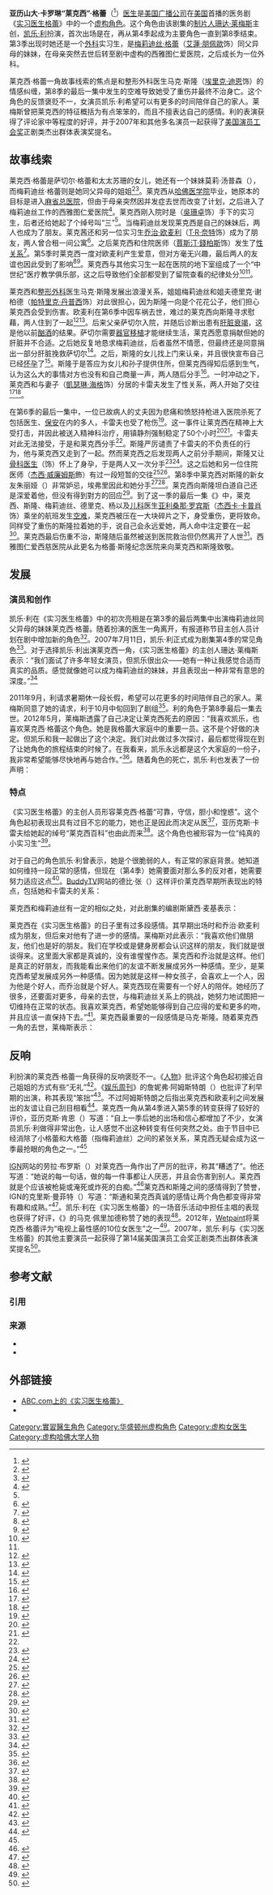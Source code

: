 {{noteTA
|G1=Show
|1=zh-hans:实习医生格蕾;zh-hk:醫人當自強;zh-tw:實習醫生;
|2=zh-hans:格瑞斯医院;zh-hk:救恩醫院;zh-tw:恩典醫院;
|3=zh-hans:格蕾醫生; zh-tw:格蕾醫生; zh-hk:紀醫生;
|4=zh-hans:克瑞斯蒂娜;zh-hk:天娜;zh-tw:克莉絲汀娜;
|5=zh-hans:戴瑞克;zh-hk:戴歷;zh-tw:德瑞克;
}}
{{Infobox character
| name             = 莱克西·格蕾<br />{{lang|en|Lexie Grey}}
| series           = [[实习医生格蕾|实习医生格蕾]]
| image            = [[File:Dr_Lexie_Grey.jpg|220px]]
| caption          = 《实习医生格蕾》第6季的宣传照片，凯乐·利扮演莱克西·格蕾医生
| portrayer        = [[凯乐·利|凯乐·利]]
| creator          = [[珊达·莱梅斯|珊达·莱梅斯]]
| first            = 2007年5月10日，第3季第24集《测试1-2-3》<br/>（常见角色）<br/>2007年9月27日，第4季第1集《事情有变》<br/>（主要角色）
| last             = 2012年5月17日，第8季第24集《{{link-en|航班 (实习医生格蕾)|Flight (Grey's Anatomy)|航班}}》
| occupation       = 西雅图仁爱西慈医院[[外科学|外科]]住院医师
| title            = [[医学士|M.D.]]
| alias            = <!--Lexie is NOT an alias-->
| fullname         = 亚历山大·卡罗琳·格蕾（{{lang|en|Alexandra Caroline Grey}}）
| nickname         = 莱克西百科（{{lang|en|Lexipedia}}）<ref>{{cite episode|title=Here Comes the Flood |series=''Grey's Anatomy'' |network=American Broadcasting Company |airdate=2008-10-09 |season=5 |number=3}}</ref><br />三（{{lang|en|Three}}）<ref name="S4E1"/><br />小格蕾（{{lang|en|Little Grey}}）<ref name="S5E8">{{cite episode|title=These Ties That Bind |series=''Grey's Anatomy'' |network=American Broadcasting Company |airdate=2008-11-13 |season=5 |number=8}}</ref><ref>{{cite episode|title=Wish You Were Here |series=''Grey's Anatomy'' |network=American Broadcasting Company |airdate=2009-01-08 |season=5 |number=11}}</ref><br />莱克斯（{{lang|en|Lex}}）
| significantother = {{link-en|马克·斯隆 (实习医生格蕾)|Mark Sloan (Grey's Anatomy)|马克·斯隆}}（逝世）<br />{{link-en|亚历克斯·卡雷夫|Alex Karev}}<br />{{link-en|杰克逊·埃弗里|Jackson Avery}}
| family           = 萨切尔·格蕾（{{lang|en|Thatcher Grey}}，父亲）<br>苏珊·格蕾（{{lang|en|Susan Grey}}，母亲）<br>[[梅莉迪丝·格蕾|梅莉迪丝·格蕾]]（同父异母的姐姐）<br>莫莉·汤普森（{{lang|en|Molly Thompson}}，妹妹）<br>佐拉·谢柏德（{{lang|en|Zola Shepherd}}，领养的侄女）<br>贝利·谢柏德（{{lang|en|Bailey Shepherd}}，外甥）<br>劳拉·汤普森（{{lang|en|Laura Thompson}}，侄女）
}}

'''亚历山大·卡罗琳“莱克西”·格蕾'''（{{lang-en|Alexandra Caroline "Lexie" Grey}}<ref>{{cite web|title='Grey's Anatomy' boss Shonda Rhimes writes Mark Sloan obituary: 'I like to believe that Mark is with Lexie somewhere' -- EXCLUSIVE |url=http://insidetv.ew.com/2012/10/04/greys-anatomy-mark-sloan-obituary/ |work=Entertainment Weekly |publisher=Time Inc |accessdate=2013-07-26 |date=2012-10-04 |archiveurl=https://web.archive.org/web/20130517233704/http://insidetv.ew.com/2012/10/04/greys-anatomy-mark-sloan-obituary/ |archivedate=2013-05-17 |deadurl=no }}</ref>）[[医生|医生]]是[[美国广播公司|美国广播公司]]在[[美国|美国]]首播的医务剧《[[实习医生格蕾|实习医生格蕾]]》中的一个[[虚构角色|虚构角色]]。这个角色由该剧集的[[制片人|制片人]][[珊达·莱梅斯|珊达·莱梅斯]]主创，[[凯乐·利|凯乐·利]]扮演，首次出场是在{{link-en|实习医生格蕾 (第3季)|Grey's Anatomy (season 3)|第3季}}，再从第4季起成为主要角色一直到第8季结束。第3季出现时她还是一个[[外科学|外科]]实习生，是[[梅莉迪丝·格蕾|梅莉迪丝·格蕾]]（[[艾蓮·朋佩歐|艾蓮·朋佩歐]]饰）同父异母的妹妹，在母亲突然去世后转至剧中虚构的西雅图仁爱医院，之后成长为一位外科{{link-en|住院医师|Residency (medicine)}}。

莱克西·格蕾一角故事线索的焦点是和整形外科医生马克·斯隆（[[埃里克·迪恩|埃里克·迪恩]]饰）的情感纠缠，第8季的最后一集中发生的空难导致她受了重伤并最终不治身亡。这个角色的反馈褒贬不一，女演员凯乐·利希望可以有更多的时间陪伴自己的家人。莱梅斯曾把莱克西的特征概括为有点笨笨的，而且不擅表达自己的感情。利的表演获得了评论家中等程度的好评，并于2007年和其他多名演员一起获得了[[美国演员工会奖|美国演员工会奖]]正剧类杰出群体表演奖提名。

==故事线索==
莱克西·格蕾是萨切尔·格蕾和太太苏珊的女儿，她还有一个妹妹莫莉·汤普森（{{lang|en|Molly Thompson}}），而梅莉迪丝·格蕾则是她同父异母的姐姐<ref>{{cite episode|title=Sympathy for the Devil |series=''Grey's Anatomy'' |network=[[美国广播公司|American Broadcasting Company]] |airdate=2009-01-15 |season=5 |number=12}}</ref><ref>{{cite episode|title=I Always Feel Like Somebody's Watchin' Me |series=''Grey's Anatomy'' |network=American Broadcasting Company |airdate=2009-10-01 |season=6 |number=3}}</ref>。莱克西从[[哈佛医学院|哈佛医学院]]毕业，她原本的目标是进入[[麻省总医院|麻省总医院]]，但由于母亲突然因并发症去世而改变了计划，之后进入了梅莉迪丝工作的西雅图仁爱医院<ref name="S4E1">{{cite episode|title=A Change Is Gonna Come |series=''Grey's Anatomy'' |network=American Broadcasting Company |airdate=2007-09-27 |season=4 |number=1}}</ref>。莱克西刚入院时是{{link-en|克莉丝汀娜·杨|Cristina Yang}}（[[吳珊卓|吳珊卓]]饰）手下的实习生，后者还给她起了个绰号叫“三”<ref name="S4E1"/>。当梅莉迪丝发现莱克西是自己的妹妹后，两人也成为了朋友。莱克茜还和另一位实习生[[乔治·欧麦利|乔治·欧麦利]]（[[T·R·奈特|T·R·奈特]]饰）成为了朋友，两人曾合租一间公寓<ref>{{cite episode|title=Where the Wild Things Are |series=''Grey's Anatomy'' |network=American Broadcasting Company |airdate=2008-04-24 |season=4 |number=12}}</ref>。之后莱克西和住院医师{{link-en|亚历克斯·卡雷夫|Alex Karev}}（[[賈斯汀·錢柏斯|賈斯汀·錢柏斯]]饰）发生了[[性关系|性关系]]<ref>{{cite episode|title=Kung Fu Fighting |series=''Grey's Anatomy'' |network=American Broadcasting Company |airdate=2007-11-11 |season=4 |number=6}}</ref>。第5季时莱克西一度对欧麦利产生爱意，但对方毫无兴趣，最后两人的友谊也因此受到了影响<ref>{{cite episode|title=There's No 'I' in Team |series=''Grey's Anatomy'' |network=American Broadcasting Company |airdate=2008-10-23 |season=5 |number=5}}</ref><ref>{{cite episode|title=Life During Wartime |series=''Grey's Anatomy'' |network=American Broadcasting Company |airdate=2008-10-30 |season=5 |number=6}}</ref>。莱克西与其他实习生一起在医院的地下室组成了一个“中世纪”医疗教学俱乐部，这之后导致他们全部都受到了留院查看的纪律处分<ref>{{cite episode|title=Rise Up |series=''Grey's Anatomy'' |network=American Broadcasting Company |airdate=2008-11-06 |season=5 |number=7}}</ref><ref name="S5E8"/>。

莱克西和[[整形|整形外科]]医生马克·斯隆发展出浪漫关系，姐姐梅莉迪丝和姐夫德里克·谢柏德（[[帕特里克·丹普西|帕特里克·丹普西]]饰）对此很担心，因为斯隆一向是个花花公子，他们担心莱克西会受到伤害。欧麦利在第6季中因车祸去世，难过的莱克西向斯隆寻求慰藉，两人住到了一起<ref>{{cite episode|title=Good Mourning |series=''Grey's Anatomy'' |network=American Broadcasting Company |airdate=2009-09-24 |season=6 |number=1}}</ref><ref>{{cite episode|title=Goodbye |series=''Grey's Anatomy'' |network=American Broadcasting Company |airdate=2009-09-24 |season=6 |number=2}}</ref>。后来父亲萨切尔入院，并随后诊断出患有[[肝脏衰竭|肝脏衰竭]]，这是他以前[[酗酒|酗酒]]的结果。萨切尔需要[[器官移植|器官移植]]才能继续生活，莱克西愿意捐献但她的肝脏并不合适。之后她反复地恳求梅莉迪丝，后者虽然不情愿，但最终还是同意捐出一部分肝脏挽救萨切尔<ref>{{cite episode|title=Tainted Obligation |series=''Grey's Anatomy'' |network=American Broadcasting Company |airdate=2009-10-08 |season=6 |number=4}}</ref>。之后，斯隆的女儿找上门来认亲，并且很快宣布自己已经[[怀孕|怀孕]]了<ref>{{cite episode|title=Holidaze |series=''Grey's Anatomy'' |network=American Broadcasting Company |airdate=2009-11-09 |season=6 |number=10}}</ref>。斯隆于是答应为女儿和孙子提供住所，但莱克西得知后感到生气，认为这么大的事情对方也没有和自己商量一声，两人随后分手<ref>{{cite episode|title=Blink |series=''Grey's Anatomy'' |network=American Broadcasting Company |airdate=2010-01-14 |season=6 |number=11}}</ref>。一时冲动之下，莱克西和与妻子{{link-en|伊兹·史蒂文斯|Izzie Stevens}}（[[凱瑟琳·海格|凱瑟琳·海格]]饰）分居的卡雷夫发生了性关系，两人开始了交往<ref>{{cite episode|title=I Like You So Much Better When You're Naked |series=''Grey's Anatomy'' |network=American Broadcasting Company |airdate=2010-01-21 |season=6 |number=12}}</ref><ref>{{cite episode|title=State of Love and Trust |series=''Grey's Anatomy'' |network=American Broadcasting Company |airdate=2010-02-04 |season=6 |number=13}}</ref>。

在第6季的最后一集中，一位已故病人的丈夫因为悲痛和愤怒持枪进入医院杀死了包括医生、[[保安|保安]]在内的多人，卡雷夫也受了枪伤<ref>{{cite episode|title=Sanctuary |series=''Grey's Anatomy'' |network=American Broadcasting Company |airdate=2010-05-20 |season=6 |number=23}}</ref>。这一事件让莱克西在精神上大受打击，并因此被送入精神科治疗，用镇静剂强制稳定了50个小时<ref name="S7E1">{{cite episode|title=With You I'm Born Again |series=''Grey's Anatomy'' |network=American Broadcasting Company |airdate=2010-09-23 |season=7 |number=1}}</ref><ref>{{cite episode|title=Can't Fight Biology |series=''Grey's Anatomy'' |network=American Broadcasting Company |airdate=2010-10-14 |season=7 |number=4}}</ref>。卡雷夫对此无法接受，于是和莱克西分手<ref name="S7E1"/>。斯隆严厉谴责了卡雷夫的不负责任的行为，他与莱克西又走到了一起。然而莱克西之后发现两人之前分手期间，斯隆又让[[骨科手术|骨科医生]]{{link-en|凯莉·托瑞斯|Callie Torres}}（{{link-en|莎拉·拉米尔兹|Sara Ramirez}}饰）怀上了身孕，于是两人又一次分手<ref>{{cite episode|title=Start Me Up |series=''Grey's Anatomy'' |network=American Broadcasting Company |airdate=2011-01-13 |season=7 |number=12}}</ref><ref>{{cite episode|title=Don't Deceive Me (Please Don't Go) |series=''Grey's Anatomy'' |network=American Broadcasting Company |airdate=2012-02-03 |season=7 |number=13}}</ref>。这之后她和另一位住院医师{{link-en|杰克逊·埃弗里|Jackson Avery}}（[[杰西·威廉姆斯|杰西·威廉姆斯]]飾）有过一段短暂的交往<ref>{{cite episode|title=Golden Hour |series=''Grey's Anatomy'' |network=American Broadcasting Company |airdate=2012-02-17 |season=7 |number=15}}</ref><ref>{{cite episode|title=Not Responsible |series=''Grey's Anatomy'' |network=American Broadcasting Company |airdate=2012-02-24 |season=7 |number=16}}</ref>。第8季中莱克西对斯隆的新女友朱丽娅（{{lang|en|Julia}}）非常妒忌，埃弗里因此和她分手<ref>{{cite episode|title=Put Me In, Coach |series=''Grey's Anatomy'' |network=American Broadcasting Company |airdate=2011-10-27 |season=8 |number=7}}</ref><ref>{{cite episode|title=Heart-Shaped Box |series=''Grey's Anatomy'' |network=American Broadcasting Company |airdate=2011-11-03 |season=8 |number=8}}</ref>。莱克西向斯隆坦白道自己还是深爱着他，但没有得到對方的回应<ref>{{cite episode|title=Let the Bad Times Roll |series=''Grey's Anatomy'' |network=American Broadcasting Company |airdate=2012-05-03 |season=8 |number=22}}</ref>。到了这一季的最后一集《{{link-en|航班 (实习医生格蕾)|Flight (Grey's Anatomy)|航班}}》中，莱克西、斯隆、梅莉迪丝、德里克、杨以及[[儿科|儿科]]医生[[亚利桑那·罗宾斯|亚利桑那·罗宾斯]]（[[杰西卡·卡普肖|杰西卡·卡普肖]]饰）乘坐的航班发生[[空难|空难]]，莱克西被压在一大块碎片之下，身受重伤，{{link-en|胸腔积血|hemothorax}}更将致命。同样受了重伤的斯隆拉着她的手，说自己会永远爱她，两人命中注定要在一起<ref>{{cite episode|title=Flight |series=''Grey's Anatomy'' |network=American Broadcasting Company |airdate=2012-05-17 |season=8 |number=24}}</ref>。莱克西最后伤重不治，斯隆随后虽然被送到医院救治但仍然离开了人世<ref>{{cite episode|title=Going, Going, Gone |series=''Grey's Anatomy'' |network=American Broadcasting Company |airdate=2012-09-27 |season=9 |number=1}}</ref>。西雅图仁爱西慈医院从此更名为格蕾·斯隆纪念医院来向莱克西和斯隆致敬。

==发展==

===演员和创作===
{{Quote box|width=25em|align=left|quote=“这就像是走进了别人生活的圈子一样，起初有一点令人望而生畏。但我还是拥有一段非常美好的时光。”|source=凯乐·利谈起自己刚刚进入《实习医生格蕾》的经历<ref name=VNB/>}}

凯乐·利在《实习医生格蕾》中的初次亮相是在第3季的最后两集中出演梅莉迪丝同父异母的妹妹莱克西·格蕾。随着{{link-en|艾赛亚·华盛顿|Isaiah Washington}}扮演的{{link-en|普雷斯顿·伯克|Preston Burke}}医生一角离开，有报道称节目主创人员计划在剧中增加新的角色<ref>{{cite web|title=Actors' exits leave 'Grey's' in recovery |url=http://usatoday30.usatoday.com/life/television/news/2007-06-10-greys-exits_N.htm |work=USA Today |publisher=Gannett Company |accessdate=2013-07-26 |last1=Levin |first1=Gary |last2=Strauss |first2=Gary |date=2012-06-11 |archiveurl=https://web.archive.org/web/20121020202443/http://usatoday30.usatoday.com/life/television/news/2007-06-10-greys-exits_N.htm |archivedate=2012-10-20 |deadurl=no }}</ref>。2007年7月11日，凯乐·利正式成为剧集第4季的常见角色<ref>{{cite web|last=Ingrassia |first=Lisa |title=Grey's Anatomy Welcomes New Cast Member |url=http://www.people.com/people/article/0,,20045450,00.html |work=People |publisher=Time Inc |accessdate=2013-07-26 |date=2007-07-11 |archiveurl=https://web.archive.org/web/20121103013624/http://www.people.com/people/article/0%2C%2C20045450%2C00.html |archivedate=2012-11-03 |deadurl=no }}</ref>。对于选择凯乐·利出演莱克西一角，《实习医生格蕾》的主创人珊达·莱梅斯表示：“我们面试了许多年轻女演员，但凯乐很出众——她有一种让我感觉合适而真实的品质。感觉就像她可以成为梅莉迪丝的妹妹，并且表现出一种非常有意思的深度。”<ref>{{cite web|title=Nine Things You Don't Know about Grey's Chyler Leigh |url=http://www.tvguide.com/news/grey%27s-anatomy-chyler-42038.aspx |work=TV Guide |accessdate=2013-07-26 |author=David A. Keeps |date=2007-09-27 |deadurl=yes |archiveurl=https://web.archive.org/web/20130726151647/http://www.tvguide.com/news/grey%27s-anatomy-chyler-42038.aspx |archivedate=2013-07-26 }}</ref>

2011年9月，利请求暑期休一段长假，希望可以花更多的时间陪伴自己的家人。莱梅斯同意了她的请求，利于10月中旬回到了剧组<ref name="Hiatus">{{cite web|url=http://tvline.com/2011/09/30/greys-anatomy-chyler-leigh-lexie-missing/ |title=Grey's Anatomy Mystery: Where the Heck Is Lexie? |work=TVLine |publisher=Mail.com Media |date=2011-09-30 |accessdate=2013-07-26 |author=Ausiello, Michael |archiveurl=https://web.archive.org/web/20130514162534/http://tvline.com/2011/09/30/greys-anatomy-chyler-leigh-lexie-missing/ |archivedate=2013-05-14 |deadurl=no }}</ref>。利的角色于第8季最后一集去世。2012年5月，莱梅斯透露了自己决定让莱克西死去的原因：“我喜欢凯乐，也喜欢莱克西·格蕾这个角色。她是我格蕾大家庭中的重要一员。这不是个好做的决定。但凯乐和我一起做出了这个决定。我们对此做过多次探讨，最后都觉得现在到了让她角色的旅程结束的时候了。在我看来，凯乐永远都是这个大家庭的一份子，我非常希望能够尽快地再与她合作。”<ref>{{cite web|last=Wieselman |first=Jarett |title='Grey's' Creator Defends Finale Death |url=http://theinsider.etonline.com/tv/52435_Lexi_Dies_on_Greys_Anatomy_Shonda_Rhimes_Defends_Finale/index.html |work=The Insider |publisher=CBS Studios |accessdate=2013-07-26 |date=2012-05-18 |archiveurl=https://web.archive.org/web/20120817084119/http://www.theinsider.com/tv/52435_Lexi_Dies_on_Greys_Anatomy_Shonda_Rhimes_Defends_Finale/index.html |archivedate=2012-08-17 |deadurl=yes }}</ref>。随着角色的死亡，凯乐·利也发表了一份声明：{{cquote|今年年初时，我就决定第8季将是我出演的最后一季《实习医生格蕾》。我与珊达交流并合作给莱克西的故事一个适当的了结。能够与这些优秀的演员和剧组成员连续合作5年，我深感幸运。我将永远珍视自己在《实习医生格蕾》中的体验。我想借此机会向粉丝表示感谢。你们无条件的爱和支持让过去5年对我变得非常重要。我对自己将来的旅程充满期待，而且也希望你们会继续和我在一起。<ref name=leighstatement>{{cite web|last=Mitovich |first=Matt Webb |title=Grey's Anatomy Exclusive: Chyler Leigh Breaks Her Silence About Shocking Departure |url=http://tvline.com/2012/06/01/greys-anatomy-chyler-leigh-explains-exit/ |work=TVLine |publisher=Mail.com Media |accessdate=2013-07-26 |archiveurl=https://web.archive.org/web/20130501091850/http://tvline.com/2012/06/01/greys-anatomy-chyler-leigh-explains-exit/ |archivedate=2013-05-01 |deadurl=no }}</ref>}}

===特点===
{{Quote box|width=25em|align=right|quote=“莱克西·格蕾现在来了，她会留下来。我喜欢她有那么一点笨笨的。因为我自己就有点笨笨的。我喜欢女孩子多说话。因为相信我，憋话真不容易。”|source=珊达·莱梅斯谈莱克西·格蕾的个性<ref name="RWB">{{cite web|url=http://www.greyswriters.com/2007/10/shonda-on-the-s.html |title=Shonda on the Season Premiere Episode "A Change Is Gonna Come"... |work=Grey Matter |publisher=ABC |date=2007-09-27 |accessdate=2013-07-26 |author=Rhimes, Shonda |archiveurl=https://web.archive.org/web/20130513141645/http://www.greyswriters.com/2007/10/shonda-on-the-s.html |archivedate=2013-05-13 |deadurl=yes }}</ref>}}

《实习医生格蕾》的主创人员形容莱克西·格蕾“可靠，守信，胆小和惶惑”。这个角色起初表现出具有过目不忘的能力，她也正是因此而决定从医<ref name='"LexBio"'>{{cite web|title=Lexie Grey (Chyler Leigh) Bio |url=http://abc.go.com/shows/greys-anatomy/bio/lexie-grey/94915 |work=Grey's Anatomy |publisher=ABC |accessdate=2013-07-26 |archiveurl=https://web.archive.org/web/20110605141717/http://abc.go.com/shows/greys-anatomy/bio/lexie-grey/94915 |archivedate=2011-06-05 |deadurl=yes }}</ref>，亚历克斯·卡雷夫给她起的绰号“莱克西百科”也由此而来<ref>{{cite web |title=Grey's Anatomy Rundown: Episode Three, "Here Comes the Flood" |url=http://www.buzzsugar.com/Grey-Anatomy-Recap-Season-Five-Episode-Three-Here-Comes-Flood-2338630 |work=BuzzSugar |publisher=Sugar Inc. |accessdate=2013-07-26 |date=2008-10-17 |archiveurl=https://web.archive.org/web/20100915114458/http://www.buzzsugar.com/Greys-Anatomy-Recap-Season-Five-Episode-Three-Here-Comes-Flood-2338630 |archivedate=2010-09-15 |deadurl=yes }}</ref>。这个角色也被形容为一位“纯真的小实习生”<ref name="DVD season 5">{{cite web|last=Keen |first=Alex |title=DVD Review: Grey's Anatomy: The Complete Fifth Season |url=http://www.the-trades.com/article.php?id=11383 |work=The Trades |publisher=Burlee LLC |accessdate=2013-07-26 |date=2009-09-21 |deadurl=yes |archiveurl=https://web.archive.org/web/20150210052423/http://www.the-trades.com/article.php?id=11383 |archivedate=2015-02-10 }}</ref>。

对于自己的角色凯乐·利曾表示，她是个很脆弱的人，有正常的家庭背景。她知道如何维持一段正常的感情，但现在（第4季）她需要面对那么多的反对者，她需要努力适应这点<ref name=VNB>{{cite web|last=Idato|first=Michael|title=Medical Complications|url=http://www.smh.com.au/news/tv--radio/medical-complications/2008/03/08/1204780125343.html|work=The Sydney Morning Herald|publisher=Fairfax Media|accessdate=2013-07-26|date=2008-03-10|archive-date=2016-01-31|archive-url=https://web.archive.org/web/20160131131958/http://www.smh.com.au/news/tv--radio/medical-complications/2008/03/08/1204780125343.html|dead-url=no}}</ref>。[[BuddyTV|BuddyTV]]网站的德比·张（{{lang|en| Debbie Chang}}）这样评价莱克西早期所表现出的特点，包括她和卡雷夫的关系：
{{cquote|莱克西和她同父异母的姐姐梅莉迪丝一样有严重的父亲情结，这一季中她在男友问题上也有着完美的进展。她决定自己可以只和亚历克斯做没有任何附加条件的性伴侣，可当对方的前女友跑来找他上床时，莱克西就装不下去了，没有办法再和卡雷夫继续这毫无感情的性爱关系。不过她和梅莉迪丝的关系还是有了长足的进步。<ref name="Rival">{{cite web |url=http://www.buddytv.com/articles/greys-anatomy/greys-anatomy-season-4-premier-8550.aspx |title=Grey's Anatomy: Season 4 in Review |publisher=BuddyTV |date=2008-01-28 |accessdate=2013-07-27 |author=Chang, Debbie |archiveurl=https://web.archive.org/web/20120112115234/http://www.buddytv.com/articles/greys-anatomy/greys-anatomy-season-4-premier-8550.aspx |archivedate=2012-01-12 |deadurl=yes }}</ref>}}

莱克西和梅莉迪丝有一定的相似之处，对此剧集的编剧斯黛西·麦基表示：
{{quote|“莱克西努力挣扎着要做一个坚强的自己。我不知道自己这样说会不会有点过火，这样的挣扎通常和家庭有关，但是……好吧好吧，一定和家庭有关。因为莱克西和梅莉迪丝在许多方面都有很大的不同，但在一些方面两人又非常相似：她们都希望成功，都想要坚强，想要感觉到自己很正常，她们是如此地希望人生能够完整。只是这并不容易，她们也为此挣扎。坚强并不是与生俱来的，有时候她们只能假装坚强。”|斯黛西·麦基<ref name=MerLex>{{cite web|last=McKee |first=Stacy |title=Stacy McKee on "Kung Fu Fighting"... |url=http://www.greyswriters.com/2007/11/stacy-mckee-on-.html |work=Grey Matter |publisher=ABC |accessdate=2013-07-27 |date=2007-11-01 |archiveurl=https://web.archive.org/web/20130513160347/http://www.greyswriters.com/2007/11/stacy-mckee-on-.html |archivedate=2013-05-13 |deadurl=yes }}</ref>}}

莱克西在《实习医生格蕾》的日子里有过多段感情。其早期出场时和乔治·欧麦利成为朋友，但后来对他有了进一步的感情。莱梅斯对此表示：“我喜欢他们做朋友，他们也是好的朋友。我们在学校或是健身房都会认识这样的朋友，我们就是很谈得来。这里面大家都是真诚的，没有谁惺惺作态。莱克西和乔治就是这样。他们是真正的好朋友，而我能看出来他们的友谊不断发展成另外一种感情。至少，是莱克西希望发展成另外一种感情。因为她就是这样一种女孩子，会喜欢上一个人，因为他是个好人，而乔治就是个好人。莱克西现在需要有一个好人的陪伴。她经历了很多，还要面对更多，母亲的去世，与梅莉迪丝关系上的挑战，她努力地试图把一切维持在正常的状态。我喜欢莱克西，希望她能够得到自己应得的爱和更多的吻，并且应该一直保持下去。”<ref name="EOB">{{cite web|url=http://www.greyswriters.com/2008/06/the-end-of-the.html |title=The End of the Beginning... Part II... |work=Grey Matter |publisher=ABC |date=2008-06-02 |accessdate=2013-07-27 |author=Rhimes, Shonda |archiveurl=https://web.archive.org/web/20130513142017/http://www.greyswriters.com/2008/06/the-end-of-the.html |archivedate=2013-05-13 |deadurl=yes }}</ref>。莱克西最重要的一段感情是马克·斯隆。随着莱克西一角的去世，莱梅斯表示：{{cquote|老实说，我一直觉得马克和莱克西注定应该要在一起。如果这一季的结局可以有所改变，我会给他们一个完全不同的安排。我是喜欢马克和莱克西在一起的。（……）当马克和莱克西说“注定在一起”时，这并不是为了取悦粉丝，这正是我的感受。这正是本来应该发生的事情，是我所希望看到的。这太让人伤心了。我希望他们在一起。他们真是很般配。他们既有魅力，又很风趣，是很棒的组合。我们拍莱克西向马克告白说自己仍然爱着他的镜头时，那感觉真是既苦涩又甜蜜，就好像，‘看，他们已经走到那么近，那么近！可是偏偏又还是那么遥远。’”<ref name="meanttobe">{{cite web|last=Dos Santos |first=Kristin |title=Grey's Anatomy Boss Shonda Rhimes Talks Shocking Finale and Cast Departures: Don’t Assume Everyone Else Will Live |url=http://www.eonline.com/news/317483/grey-s-anatomy-boss-shonda-rhimes-talks-shocking-finale-and-cast-departures-don-t-assume-everyone-else-will-live |archiveurl=https://web.archive.org/web/20120523032540/http://www.eonline.com/news/watch_with_kristin/greys_anatomy_boss_shonda_rhimes_talks/317483 |archivedate=2012-05-23 |deadurl=no |work=E! Online |publisher=NBCUniversal |date=2012-05-18 |accessdate=2013-07-27 }}</ref>}}

==反响==
利扮演的莱克西·格蕾一角获得的反响褒贬不一。《[[人物_(雜誌)|人物]]》批评这个角色起初接近自己姐姐的方式有些“无礼”<ref name="Rude">{{cite web|url=http://www.people.com/people/article/0,,20424767,00.html |title=Grey’s Anatomy: A Family Affair |work=People |publisher=Time Inc |date=2007-09-28 |accessdate=2013-07-26 |archiveurl=https://web.archive.org/web/20121024001523/http://www.people.com/people/article/0%2C%2C20424767%2C00.html |archivedate=2012-10-24 |deadurl=no }}</ref>。《[[娱乐周刊|娱乐周刊]]》的詹妮弗·阿姆斯特朗（{{lang|en|Jennifer Armstrong}}）也批评了利早期的出演，称其表现“笨拙”<ref name="WGC1">{{cite web|url=http://www.ew.com/ew/article/0,,20058916,00.html |title=When Girls Collide |work=Entertainment Weekly |publisher=Time Inc |date=2007-09-30 |accessdate=2013-07-26 |author=Armstrong, Jennifer |page=1 |archiveurl=https://web.archive.org/web/20110927195256/http://www.ew.com/ew/article/0%2C%2C20058916%2C00.html |archivedate=2011-09-27 |deadurl=no }}</ref>。不过阿姆斯特朗之后指出莱克西和欧麦利之间发展出的友谊让自己刮目相看<ref name="WGC2">{{cite web|url=http://www.ew.com/ew/article/0,,20058916_2,00.html |title=When Girls Collide |work=Entertainment Weekly |publisher=Time Inc |date=2007-09-30 |accessdate=2013-07-26 |author=Armstrong, Jennifer |page=2 |archiveurl=https://web.archive.org/web/20081010222024/http://www.ew.com/ew/article/0%2C%2C20058916_2%2C00.html |archivedate=2008-10-10 |deadurl=no }}</ref>。莱克西一角从第4季进入第5季的转变获得了较好的评价，亚历克斯·肯恩（{{lang|en|Alex Keen}}）写道：“自上一季后她的出场和信心都增加了不少，女演员凯乐·利做得非常出色，让人感觉不出这种转变有任何突然之处。由于节目中已经消除了小格蕾和大格蕾（指梅莉迪丝）之间的紧张关系，莱克西无疑会成为这一季最抢眼的角色之一。”<ref name="DVD season 5"/>

[[IGN|IGN]]网站的劳拉·布罗斯（{{lang|en|Laura Burrows}}）对莱克西一角作出了严厉的批评，称其“糟透了”。他还写道：“她说的每一句话，做的每一件事都让人厌恶，并且会伤害到别人。莱克西就是个应该被枪毙或淹死或炸死的白痴。”<ref>{{cite web|last=Burrows |first=Laura |title=Grey's Anatomy: "Freedom" Review |url=http://www.ign.com/articles/2008/05/24/greys-anatomy-freedom-review |work=IGN |publisher=News Corporation |accessdate=2013-07-27 |date=2008-05-23 |archiveurl=https://web.archive.org/web/20121024001608/http://www.ign.com/articles/2008/05/24/greys-anatomy-freedom-review |archivedate=2012-10-24 |deadurl=no }}</ref>莱克西和斯隆之间的感情得到了赞誉，IGN的克里斯·曼菲特（{{lang|en|Chris Monfette}}）写道：“斯通和莱克西真诚的感情让两个角色都变得非常有趣和成熟。”<ref name="SloanR">{{cite web|url=http://www.ign.com/articles/2009/05/29/greys-anatomy-season-5-review |title=Grey's Anatomy: Season 5 Review |work=IGN |publisher=News Corporation |date=2009-05-29 |accessdate=2013-07-27 |author=Monfette, Chris |archiveurl=https://web.archive.org/web/20120227094033/http://uk.tv.ign.com/articles/988/988165p1.html |archivedate=2012-02-27 |deadurl=no }}</ref>。凯乐·利在《实习医生格蕾》的一场音乐活动中担任主唱的表现也获得了好评，《{{link-en|波士顿先驱报|Boston Herald}}》的马克·佩里加德称赞了她的表现<ref>{{cite web|last=Powers |first=Lindsay |title="Grey's Anatomy" musical episode: critics weigh in |url=http://www.reuters.com/article/2011/04/01/us-greysanatomy-idUSTRE7306A220110401 |work=Reuters |accessdate=2013-07-27 |date=2011-04-01 |archiveurl=https://web.archive.org/web/20121024113434/http://www.reuters.com/article/2011/04/01/us-greysanatomy-idUSTRE7306A220110401 |archivedate=2012-10-24 |deadurl=no }}</ref>。2012年，[[Wetpaint|Wetpaint]]将莱克西·格蕾评为“电视上最性感的10位女医生”之一<ref>{{cite web|last=Martin |first=Rebecca |title=The 10 Hottest Female Doctors on TV |url=http://www.wetpaint.com/greys-anatomy/gallery/the-10-hottest-female-doctors-on-tv#2 |work=Wetpaint |publisher=The Cambio Network |accessdate=2013-07-27 |date=2012-12-31 |archiveurl=https://web.archive.org/web/20130526030543/http://www.wetpaint.com/greys-anatomy/gallery/the-10-hottest-female-doctors-on-tv |archivedate=2013-05-26 |deadurl=yes }}</ref>。2007年，凯乐·利与《实习医生格蕾》的其他主要演员一起获得了第14届美国演员工会奖正剧类杰出群体表演奖提名<ref name="">{{cite web |title=The 14th Annual Screen Actors Guild Awards |url=http://www.sagawards.org/awards/nominees-and-recipients/14th-annual-screen-actors-guild-awards |work=Screen Actors Guild Awards |publisher=Primetime Television |accessdate=2013-07-27 |archiveurl=https://web.archive.org/web/20130525030138/http://www.sagawards.org/awards/nominees-and-recipients/14th-annual-screen-actors-guild-awards |archivedate=2013-05-25 |deadurl=yes }}</ref>。

== 参考文献 ==
=== 引用 ===
{{Reflist|30em}}

=== 来源 ===
{{refbegin}}
* {{cite web |title = Lexie Grey's Character Journey |url = http://abc.go.com/shows/greys-anatomy/photo-details/character-journey-lexie-grey/904974/979582 |publisher=ABC |accessdate=2012-08-04 |year=2012 |archiveurl = https://web.archive.org/web/20121005095241/http://abc.go.com/shows/greys-anatomy/photo-details/character-journey-lexie-grey/904974/979582 |archivedate=2012-10-05 |deadurl=yes }}
* {{cite web |title = Grey's Anatomy: Episode Recap Guide |url = http://abc.go.com/shows/greys-anatomy/episode-guide |publisher=ABC |accessdate=2013-07-27 |archiveurl = https://web.archive.org/web/20130513073847/http://abc.go.com/shows/greys-anatomy/episode-guide |archivedate=2013-05-13 |deadurl=no }}
{{refend}}

== 外部链接 ==
* [http://abc.go.com/shows/greys-anatomy?nord=2 ABC.com上的《实习医生格蕾》] {{Wayback|url=http://abc.go.com/shows/greys-anatomy?nord=2 |date=20190222002047 }}
* {{IMDb character|0036807}}

{{实习医生格蕾}}

{{DEFAULTSORT:Grey, Lexie}}
[[Category:實習醫生角色|Category:實習醫生角色]]
[[Category:华盛顿州虚构角色|Category:华盛顿州虚构角色]]
[[Category:虚构女医生|Category:虚构女医生]]
[[Category:虚构哈佛大学人物|Category:虚构哈佛大学人物]]
{{Good article}}